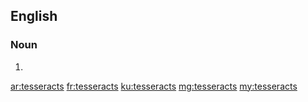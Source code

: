 ==English==

===Noun===
{{head|en}}

# {{plural of|tesseract}}

[[ar:tesseracts]]
[[fr:tesseracts]]
[[ku:tesseracts]]
[[mg:tesseracts]]
[[my:tesseracts]]